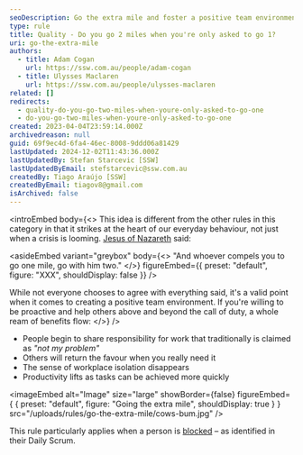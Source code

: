 ```yaml
---
seoDescription: Go the extra mile and foster a positive team environment by taking initiative and helping others beyond expectations.
type: rule
title: Quality - Do you go 2 miles when you're only asked to go 1?
uri: go-the-extra-mile
authors:
  - title: Adam Cogan
    url: https://ssw.com.au/people/adam-cogan
  - title: Ulysses Maclaren
    url: https://ssw.com.au/people/ulysses-maclaren
related: []
redirects:
  - quality-do-you-go-two-miles-when-youre-only-asked-to-go-one
  - do-you-go-two-miles-when-youre-only-asked-to-go-one
created: 2023-04-04T23:59:14.000Z
archivedreason: null
guid: 69f9ec4d-6fa4-46ec-8008-9ddd06a81429
lastUpdated: 2024-12-02T11:43:36.000Z
lastUpdatedBy: Stefan Starcevic [SSW]
lastUpdatedByEmail: stefstarcevic@ssw.com.au
createdBy: Tiago Araújo [SSW]
createdByEmail: tiagov8@gmail.com
isArchived: false
---
```


<introEmbed
  body={<>
This idea is different from the other rules in this category in that it strikes at the heart of our everyday behaviour, not just when a crisis is looming. [Jesus of Nazareth](http://www.biblegateway.com/passage/?search=matt%205:41&version=NKJV%3b) said:


<asideEmbed
  variant="greybox"
  body={<>
    "And whoever compels you to go one mile, go with him two."
  </>}
  figureEmbed={{
    preset: "default",
    figure: "XXX",
    shouldDisplay: false
  }}
/>


While not everyone chooses to agree with everything said, it's a valid point when it comes to creating a positive team environment. If you're willing to be proactive and help others above and beyond the call of duty, a whole ream of benefits flow:
  </>}
/>
* People begin to share responsibility for work that traditionally is claimed as _"not my problem"_
* Others will return the favour when you really need it
* The sense of workplace isolation disappears
* Productivity lifts as tasks can be achieved more quickly


<imageEmbed
  alt="Image"
  size="large"
  showBorder={false}
  figureEmbed={ {
    preset: "default",
    figure: "Going the extra mile",
    shouldDisplay: true
  } }
  src="/uploads/rules/go-the-extra-mile/cows-bum.jpg"
/>


This rule particularly applies when a person is [blocked](/ask-for-help) – as identified in their Daily Scrum.
